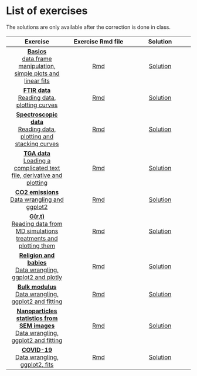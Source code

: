# List of exercises

The solutions are only available after the correction is done in class.

| Exercise | Exercise Rmd file | Solution |
|:-:|:-:|:-:|
| [**Basics**<br>data.frame manipulation, simple plots and linear fits](Exo/plot0/exercise.html) | <a href="Exo/plot0/exo.Rmd" download target="_blank">Rmd</a> | [Solution](Exo/plot0/solution.html)|
| [**FTIR data**<br>Reading data, plotting curves](Exo/FTIR/exercise.html) | <a href="Exo/FTIR/exo.Rmd" download target="_blank">Rmd</a> | [Solution](Exo/FTIR/solution.html)|
| [**Spectroscopic data**<br>Reading data, plotting and stacking curves](Exo/spectro/exercise.html) | <a href="Exo/spectro/exo.Rmd" download target="_blank">Rmd</a> | [Solution](Exo/spectro/solution.html)|
| [**TGA data**<br>Loading a complicated text file, derivative and plotting](Exo/tga/exercise.html) | <a href="Exo/tga/exo.Rmd" download target="_blank">Rmd</a> | [Solution](Exo/tga/solution.html)|
| [**CO2 emissions**<br>Data wrangling and ggplot2](Exo/co2/exercise.html) | <a href="Exo/co2/exo.Rmd" download target="_blank">Rmd</a> | [Solution](Exo/co2/solution.html)|
| [**G(r,t)**<br>Reading data from MD simulations treatments and plotting them](Exo/Grt/exercise.html) | <a href="Exo/Grt/exo.Rmd" download target="_blank">Rmd</a> | [Solution](Exo/Grt/solution.html)|
| [**Religion and babies**<br>Data wrangling, ggplot2 and plotly](Exo/religion_babies/exercise.html) | <a href="Exo/religion_babies/exo.Rmd" download target="_blank">Rmd</a> | [Solution](Exo/religion_babies/solution.html)|
| [**Bulk modulus**<br>Data wrangling, ggplot2 and fitting](Exo/bulk_modulus/exercise.html) | <a href="Exo/bulk_modulus/exo.Rmd" download target="_blank">Rmd</a> | [Solution](Exo/bulk_modulus/solution.html)|
| [**Nanoparticles statistics from SEM images**<br>Data wrangling, ggplot2 and fitting](Exo/SEM_particles/exercise.html) | <a href="Exo/SEM_particles/exo.Rmd" download target="_blank">Rmd</a> | [Solution](Exo/SEM_particles/solution.html)|
| [**COVID-19**<br>Data wrangling, ggplot2, fits](Exo/covid/exercise.html) | <a href="Exo/covid/exo.Rmd" download target="_blank">Rmd</a> | [Solution](Exo/covid/solution.html)|

